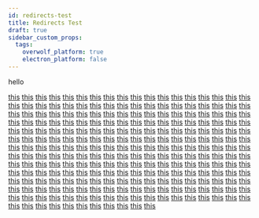```yaml
---
id: redirects-test
title: Redirects Test
draft: true
sidebar_custom_props:
  tags:
    overwolf_platform: true
    electron_platform: false
---
```


hello

[this](/docs/api/auto-highlights)
[this](/docs/api/changelog)
[this](/docs/api/games-external-apis)
[this](/docs/api/games-ids)
[this](/docs/api/launchers-ids)
[this](/docs/api/manifest-json)
[this](/docs/api/overwolf-api-overview)
[this](/docs/api/overwolf-benchmarking)
[this](/docs/api/overwolf-campaigns-crossapp)
[this](/docs/api/overwolf-cryptography)
[this](/docs/api/overwolf-extensions)
[this](/docs/api/overwolf-extensions-current)
[this](/docs/api/overwolf-extensions-io)
[this](/docs/api/overwolf-extensions-sharedData)
[this](/docs/api/overwolf-games)
[this](/docs/api/overwolf-games-events)
[this](/docs/api/overwolf-games-events-apex-legends)
[this](/docs/api/overwolf-games-events-autochess)
[this](/docs/api/overwolf-games-events-csgo)
[this](/docs/api/overwolf-games-events-dota2)
[this](/docs/api/overwolf-games-events-escape-from-tarkov)
[this](/docs/api/overwolf-games-events-eternal-return)
[this](/docs/api/overwolf-games-events-ff-xiv)
[this](/docs/api/overwolf-games-events-fm2021)
[this](/docs/api/overwolf-games-events-fm2022)
[this](/docs/api/overwolf-games-events-fortnite)
[this](/docs/api/overwolf-games-events-halo-infinite)
[this](/docs/api/overwolf-games-events-hearthstone)
[this](/docs/api/overwolf-games-events-hots)
[this](/docs/api/overwolf-games-events-hunt-showdown)
[this](/docs/api/overwolf-games-events-lol)
[this](/docs/api/overwolf-games-events-lor)
[this](/docs/api/overwolf-games-events-makerking)
[this](/docs/api/overwolf-games-events-minecraft)
[this](/docs/api/overwolf-games-events-mtga)
[this](/docs/api/overwolf-games-events-new-world)
[this](/docs/api/overwolf-games-events-overwatch)
[this](/docs/api/overwolf-games-events-path-of-exile)
[this](/docs/api/overwolf-games-events-pubg)
[this](/docs/api/overwolf-games-events-rainbow-six)
[this](/docs/api/overwolf-games-events-rocket-league)
[this](/docs/api/overwolf-games-events-sc2)
[this](/docs/api/overwolf-games-events-splitgate)
[this](/docs/api/overwolf-games-events-tft)
[this](/docs/api/overwolf-games-events-underlords)
[this](/docs/api/overwolf-games-events-valheim)
[this](/docs/api/overwolf-games-events-valorant)
[this](/docs/api/overwolf-games-events-vanguard)
[this](/docs/api/overwolf-games-events-warframe)
[this](/docs/api/overwolf-games-events-warzone)
[this](/docs/api/overwolf-games-events-wot)
[this](/docs/api/overwolf-games-events-wow)
[this](/docs/api/overwolf-games-events-wows)
[this](/docs/api/overwolf-games-inputTracking)
[this](/docs/api/overwolf-games-launchers)
[this](/docs/api/overwolf-games-launchers-events)
[this](/docs/api/overwolf-games-launchers-events-lol)
[this](/docs/api/overwolf-games-tracked)
[this](/docs/api/overwolf-io)
[this](/docs/api/overwolf-io-paths)
[this](/docs/api/overwolf-log)
[this](/docs/api/overwolf-logitech)
[this](/docs/api/overwolf-logitech-arx)
[this](/docs/api/overwolf-logitech-led)
[this](/docs/api/overwolf-media)
[this](/docs/api/overwolf-media-audio)
[this](/docs/api/overwolf-media-replays)
[this](/docs/api/overwolf-media-videos)
[this](/docs/api/overwolf-notifications)
[this](/docs/api/overwolf-os)
[this](/docs/api/overwolf-os-tray)
[this](/docs/api/overwolf-profile)
[this](/docs/api/overwolf-profile-subscriptions)
[this](/docs/api/overwolf-profile-subscriptions-inapp)
[this](/docs/api/overwolf-settings)
[this](/docs/api/overwolf-settings-games)
[this](/docs/api/overwolf-settings-hotkeys)
[this](/docs/api/overwolf-settings-language)
[this](/docs/api/overwolf-social)
[this](/docs/api/overwolf-social-discord)
[this](/docs/api/overwolf-social-gfycat)
[this](/docs/api/overwolf-social-reddit)
[this](/docs/api/overwolf-social-twitter)
[this](/docs/api/overwolf-social-youtube)
[this](/docs/api/overwolf-streaming)
[this](/docs/api/overwolf-tobii)
[this](/docs/api/overwolf-utils)
[this](/docs/api/overwolf-web)
[this](/docs/api/overwolf-web-webserver)
[this](/docs/api/overwolf-web-websocket)
[this](/docs/api/overwolf-windows)
[this](/docs/api/overwolf-windows-mediaPlayerElement)
[this](/docs/api/validate-your-manifest)
[this](/docs/start/add-a-knowledge-base-to-app)
[this](/docs/start/ads-monetization-basics)
[this](/docs/start/ads-sdk-interaction)
[this](/docs/start/ads-sdk-options)
[this](/docs/start/ads-sdk-overview)
[this](/docs/start/ads-sdk-versions)
[this](/docs/start/app-automation)
[this](/docs/start/app-creation-process)
[this](/docs/start/community-alphas)
[this](/docs/start/creating-demo-app)
[this](/docs/start/custom-installer-for-your-app)
[this](/docs/start/game-compliance-guiding-principles)
[this](/docs/start/getting-started)
[this](/docs/start/how-to-test-your-app)
[this](/docs/start/marketing-checklist)
[this](/docs/start/monetization-overview)
[this](/docs/start/product-checklist)
[this](/docs/start/rainbow-six-siege-compliance)
[this](/docs/start/sample-app-components)
[this](/docs/start/sample-app-front-app)
[this](/docs/start/sample-app-overview)
[this](/docs/start/sample-app-ui-components)
[this](/docs/start/sdk-introduction)
[this](/docs/start/submit-an-app-update)
[this](/docs/start/submit-app-proposal)
[this](/docs/start/submit-your-app-to-the-store)
[this](/docs/start/subscriptions-flow)
[this](/docs/start/subscriptions-integration)
[this](/docs/start/subscriptions-overview)
[this](/docs/start/subscriptions-request-form)
[this](/docs/start/support-your-users)
[this](/docs/start/technical-checklist)
[this](/docs/start/thank-you)
[this](/docs/start/update-your-app-status)
[this](/docs/start/using-dev-tools)
[this](/docs/start/warzone-compliance)
[this](/docs/status/all)
[this](/docs/status/apex)
[this](/docs/status/auto-chess)
[this](/docs/status/csgo)
[this](/docs/status/dota2)
[this](/docs/status/escape-from-tarkov)
[this](/docs/status/eternal-return)
[this](/docs/status/ff-xiv)
[this](/docs/status/fm2021)
[this](/docs/status/fm2022)
[this](/docs/status/fortnite)
[this](/docs/status/halo-infinite)
[this](/docs/status/hearthstone)
[this](/docs/status/heroes-of-the-storm)
[this](/docs/status/hunt-showdown)
[this](/docs/status/lol)
[this](/docs/status/lol-launcher)
[this](/docs/status/lor)
[this](/docs/status/minecraft)
[this](/docs/status/mtga)
[this](/docs/status/new-world)
[this](/docs/status/overwatch)
[this](/docs/status/past-incidents)
[this](/docs/status/path-of-exile)
[this](/docs/status/pubg)
[this](/docs/status/rainbow-six-siege)
[this](/docs/status/rocket-league)
[this](/docs/status/sc2)
[this](/docs/status/splitgate)
[this](/docs/status/teamfight-tactics)
[this](/docs/status/underlords)
[this](/docs/status/valheim)
[this](/docs/status/valorant)
[this](/docs/status/vanguard)
[this](/docs/status/warframe)
[this](/docs/status/warzone)
[this](/docs/status/world-of-tanks)
[this](/docs/status/world-of-warcraft)
[this](/docs/status/world-of-warships)
[this](/docs/support/contact-us)
[this](/docs/support/create-ticket)
[this](/docs/support/download-overview)
[this](/docs/support/FAQ)
[this](/docs/support/request-feature)
[this](/docs/topics/achievement-rewards-integration)
[this](/docs/topics/achievement-rewards-intro)
[this](/docs/topics/app-analytics)
[this](/docs/topics/app-channels)
[this](/docs/topics/app-marketing-promotions)
[this](/docs/topics/app-recommendations)
[this](/docs/topics/app-specific-experience)
[this](/docs/topics/assets-req-marketing)
[this](/docs/topics/best-practices-overview)
[this](/docs/topics/cli)
[this](/docs/topics/communicating-between-windows)
[this](/docs/topics/communication-guidelines)
[this](/docs/topics/crash-reports)
[this](/docs/topics/create-download-link)
[this](/docs/topics/creators-content)
[this](/docs/topics/curseforge-core-terms)
[this](/docs/topics/data-persistence)
[this](/docs/topics/dev-console-api)
[this](/docs/topics/downloader-plugin)
[this](/docs/topics/electron-migration)
[this](/docs/topics/enable-dev-tools)
[this](/docs/topics/events-overview)
[this](/docs/topics/events-SDK-for-game-developers)
[this](/docs/topics/exclusive-mode)
[this](/docs/topics/first-time-user-experience)
[this](/docs/topics/games-settings)
[this](/docs/topics/hotkeys-best-practices)
[this](/docs/topics/how-to-use-plugins-in-your-app)
[this](/docs/topics/howto-check-events-status-from-app)
[this](/docs/topics/join-the-community)
[this](/docs/topics/launch-time-performance)
[this](/docs/topics/legal-app-terms)
[this](/docs/topics/legal-developers-terms)
[this](/docs/topics/legal-overview)
[this](/docs/topics/login-with-overwolf)
[this](/docs/topics/login-with-twitch)
[this](/docs/topics/logs-dxdiag)
[this](/docs/topics/logs-html)
[this](/docs/topics/logs-intro)
[this](/docs/topics/logs-obs)
[this](/docs/topics/logs-overwolfperf)
[this](/docs/topics/logs-trace)
[this](/docs/topics/looking-for-group)
[this](/docs/topics/manage-subscriptions)
[this](/docs/topics/plugins-overview)
[this](/docs/topics/process-manager-plugin)
[this](/docs/topics/promoting-your-app)
[this](/docs/topics/rating-and-reviews)
[this](/docs/topics/reduce-opk-size)
[this](/docs/topics/release-notes)
[this](/docs/topics/sample-plugin)
[this](/docs/topics/second-monitor)
[this](/docs/topics/simple-io-plugin)
[this](/docs/topics/snippets)
[this](/docs/topics/submit-a-new-version)
[this](/docs/topics/submit-for-review)
[this](/docs/topics/team-speak-plugin)
[this](/docs/topics/twitch-events-sdk-for-game-developers)
[this](/docs/topics/type-definition-file)
[this](/docs/topics/update-store-listing)
[this](/docs/topics/user-flow-and-error-handling)
[this](/docs/topics/users-and-permissions)
[this](/docs/topics/using-events)
[this](/docs/topics/using-events-simulator)
[this](/docs/topics/using-overwolf-windows)
[this](/docs/topics/using-tab)
[this](/docs/topics/video-capture)
[this](/docs/topics/webinars)
[this](/docs/topics/windows-resolution-size-position)
[this](/docs/topics/windows-tips)
[this](/docs/topics/windows-types)
[this](/docs/topics/writing-your-own-plugin)
